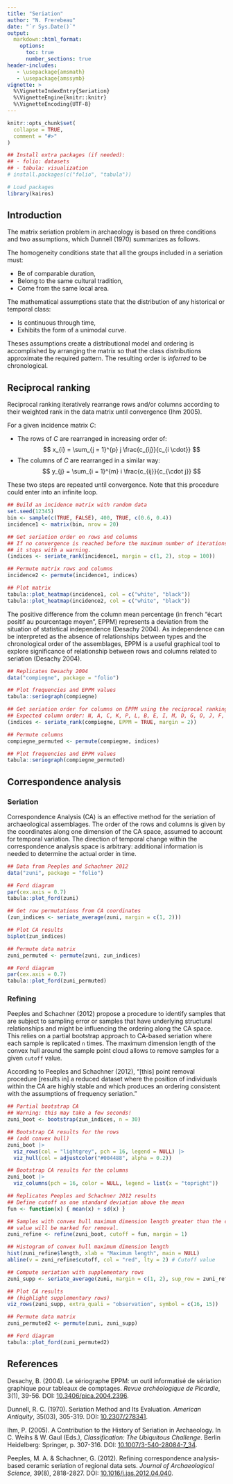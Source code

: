 ```yaml
---
title: "Seriation"
author: "N. Frerebeau"
date: "`r Sys.Date()`"
output:
  markdown::html_format:
    options:
      toc: true
      number_sections: true
header-includes:
   - \usepackage{amsmath}
   - \usepackage{amssymb}
vignette: >
  %\VignetteIndexEntry{Seriation}
  %\VignetteEngine{knitr::knitr}
  %\VignetteEncoding{UTF-8}
---
```


```r
knitr::opts_chunk$set(
  collapse = TRUE,
  comment = "#>"
)
```

```r
## Install extra packages (if needed):
## - folio: datasets
## - tabula: visualization
# install.packages(c("folio", "tabula"))

# Load packages
library(kairos)
```

## Introduction

The matrix seriation problem in archaeology is based on three conditions and two assumptions, which Dunnell (1970) summarizes as follows.

The homogeneity conditions state that all the groups included in a seriation must:

* Be of comparable duration,
* Belong to the same cultural tradition,
* Come from the same local area.

The mathematical assumptions state that the distribution of any historical or temporal class:

* Is continuous through time,
* Exhibits the form of a unimodal curve.

Theses assumptions create a distributional model and ordering is accomplished by arranging the matrix so that the class distributions approximate the required pattern. The resulting order is *inferred* to be chronological.

## Reciprocal ranking

Reciprocal ranking iteratively rearrange rows and/or columns according to their weighted rank in the data matrix until convergence (Ihm 2005).

For a given incidence matrix $C$:

* The rows of $C$ are rearranged in increasing order of: $$ x_{i} = \sum_{j = 1}^{p} j \frac{c_{ij}}{c_{i \cdot}} $$
* The columns of $C$ are rearranged in a similar way: $$ y_{j} = \sum_{i = 1}^{m} i \frac{c_{ij}}{c_{\cdot j}} $$

These two steps are repeated until convergence.
Note that this procedure could enter into an infinite loop.

```r
## Build an incidence matrix with random data
set.seed(12345)
bin <- sample(c(TRUE, FALSE), 400, TRUE, c(0.6, 0.4))
incidence1 <- matrix(bin, nrow = 20)

## Get seriation order on rows and columns
## If no convergence is reached before the maximum number of iterations (100), 
## it stops with a warning.
(indices <- seriate_rank(incidence1, margin = c(1, 2), stop = 100))

## Permute matrix rows and columns
incidence2 <- permute(incidence1, indices)

## Plot matrix
tabula::plot_heatmap(incidence1, col = c("white", "black"))
tabula::plot_heatmap(incidence2, col = c("white", "black"))
```

The positive difference from the column mean percentage (in french "écart positif au pourcentage moyen", EPPM) represents a deviation from the situation of statistical independence (Desachy 2004). As independence can be interpreted as the absence of relationships between types and the chronological order of the assemblages, EPPM is a useful graphical tool to explore significance of relationship between rows and columns related to seriation (Desachy 2004).

```r
## Replicates Desachy 2004
data("compiegne", package = "folio")

## Plot frequencies and EPPM values
tabula::seriograph(compiegne)

## Get seriation order for columns on EPPM using the reciprocal ranking method
## Expected column order: N, A, C, K, P, L, B, E, I, M, D, G, O, J, F, H
(indices <- seriate_rank(compiegne, EPPM = TRUE, margin = 2))

## Permute columns
compiegne_permuted <- permute(compiegne, indices)

## Plot frequencies and EPPM values
tabula::seriograph(compiegne_permuted)
```

## Correspondence analysis
### Seriation

Correspondence Analysis (CA) is an effective method for the seriation of archaeological assemblages. The order of the rows and columns is given by the coordinates along one dimension of the CA space, assumed to account for temporal variation. The direction of temporal change within the correspondence analysis space is arbitrary: additional information is needed to determine the actual order in time.

```r
## Data from Peeples and Schachner 2012
data("zuni", package = "folio")

## Ford diagram
par(cex.axis = 0.7)
tabula::plot_ford(zuni)
```

```r
## Get row permutations from CA coordinates
(zun_indices <- seriate_average(zuni, margin = c(1, 2)))

## Plot CA results
biplot(zun_indices)
```

```r
## Permute data matrix
zuni_permuted <- permute(zuni, zun_indices)

## Ford diagram
par(cex.axis = 0.7)
tabula::plot_ford(zuni_permuted)
```

### Refining

Peeples and Schachner (2012) propose a procedure to identify samples that are subject to sampling error or samples that have underlying structural relationships and might be influencing the ordering along the CA space. This relies on a partial bootstrap approach to CA-based seriation where each sample is replicated `n` times. The maximum dimension length of the convex hull around the sample point cloud allows to remove samples for a given `cutoff` value.

According to Peeples and Schachner (2012), "[this] point removal procedure [results in] a reduced dataset where the position of individuals within the CA are highly stable and which produces an ordering consistent with the assumptions of frequency seriation."

```r
## Partial bootstrap CA
## Warning: this may take a few seconds!
zuni_boot <- bootstrap(zun_indices, n = 30)

## Bootstrap CA results for the rows
## (add convex hull)
zuni_boot |> 
  viz_rows(col = "lightgrey", pch = 16, legend = NULL) |> 
  viz_hull(col = adjustcolor("#004488", alpha = 0.2))

## Bootstrap CA results for the columns
zuni_boot |> 
  viz_columns(pch = 16, color = NULL, legend = list(x = "topright"))
```

```r
## Replicates Peeples and Schachner 2012 results
## Define cutoff as one standard deviation above the mean
fun <- function(x) { mean(x) + sd(x) }

## Samples with convex hull maximum dimension length greater than the cutoff
## value will be marked for removal.
zuni_refine <- refine(zuni_boot, cutoff = fun, margin = 1)
```

```r
## Histogram of convex hull maximum dimension length
hist(zuni_refine$length, xlab = "Maximum length", main = NULL)
abline(v = zuni_refine$cutoff, col = "red", lty = 2) # Cutoff value
```

```r
## Compute seriation with supplementary rows
zuni_supp <- seriate_average(zuni, margin = c(1, 2), sup_row = zuni_refine$exclude)

## Plot CA results
## (highlight supplementary rows)
viz_rows(zuni_supp, extra_quali = "observation", symbol = c(16, 15))
```

```r
## Permute data matrix
zuni_permuted2 <- permute(zuni, zuni_supp)

## Ford diagram
tabula::plot_ford(zuni_permuted2)
```

## References

Desachy, B. (2004). Le sériographe EPPM: un outil informatisé de sériation graphique pour tableaux de comptages. *Revue archéologique de Picardie*, 3(1), 39-56. DOI: [10.3406/pica.2004.2396](https://doi.org/10.3406/pica.2004.2396).

Dunnell, R. C. (1970). Seriation Method and Its Evaluation. *American Antiquity*, 35(03), 305-319. DOI: [10.2307/278341](https://doi.org/10.2307/278341).

Ihm, P. (2005). A Contribution to the History of Seriation in Archaeology. In C. Weihs & W. Gaul (Eds.), *Classification: The Ubiquitous Challenge*. Berlin Heidelberg: Springer, p. 307-316. DOI: [10.1007/3-540-28084-7_34](https://doi.org/10.1007/3-540-28084-7_34).

Peeples, M. A. & Schachner, G. (2012). Refining correspondence analysis-based ceramic seriation of regional data sets. *Journal of Archaeological Science*, 39(8), 2818-2827. DOI: [10.1016/j.jas.2012.04.040](https://doi.org/10.1016/j.jas.2012.04.040).
